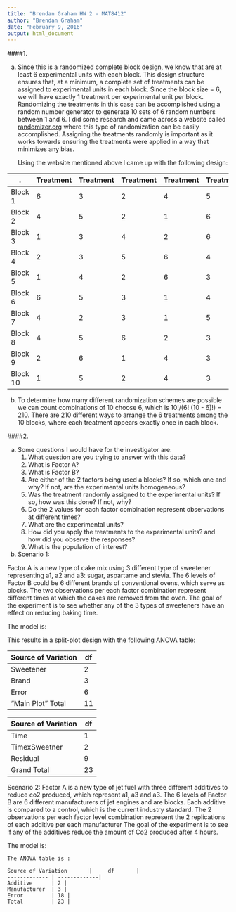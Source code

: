 ```yaml
---
title: "Brendan Graham HW 2 - MAT8412"
author: "Brendan Graham"
date: "February 9, 2016"
output: html_document
---
```


####1.

a) Since this is a randomized complete block design, we know that are at least 6 experimental units with each block. This design structure ensures that, at a minimum, a complete set of treatments can be assigned to experimental units in each block. Since the block size = 6,  we will have exactly 1 treatment per experimental unit per block. Randomizing the treatments in this case can be accomplished using a random number generator to generate 10 sets of 6 random numbers between 1 and 6. I did some research and came across a website called [randomizer.org](https://www.randomizer.org/) where this type of randomization can be easily accomplished. Assigning the treatments randomly is important as it works towards ensuring the treatments were applied in a way that minimizes any bias.


    Using the website mentioned above I came up with the following design:

.              | Treatment  |  Treatment |   Treatment |  Treatment |  Treatment   |  Treatment   | 
------------- | -------------|--------------|--------------|--------------|--------------|--------------|
Block 1       | 6 | 3 | 2 | 4| 5 | 1 |
Block 2       | 4 | 5 | 2 | 1| 6 | 3 |
Block 3       |  1 | 3 | 4 | 2| 6 | 5 |
Block 4       | 2 | 3 | 5 | 6| 4 | 1 |
Block 5       |  1 | 4 | 2 | 6 | 3 | 5 |
Block 6       | 6 | 5 | 3 | 1| 4 | 2 |
Block 7       | 4 | 2 | 3 | 1| 5 | 6 |
Block 8       |  4 | 5 | 6 |  2 | 3 | 1 |
Block 9       | 2 | 6 | 1 | 4| 3 | 5 |
Block 10      |  1 | 5 | 2 | 4| 3 | 6 |


b) To determine how many different randomization schemes are possible we can count combinations of 10 choose 6, which is 10!/(6! (10 - 6)!) = 210. There are 210 different ways to arrange the 6 treatments among the 10 blocks, where each treatment appears exactly once in each block.


####2. 

a) Some questions I would have for the investigator are:
    1. What question are you trying to answer with this data?
    2. What is Factor A?
    3. What is Factor B?
    4. Are either of the 2 factors being used a blocks? If so, which one and why? If not, are the experimental units homogeneous?
    5. Was the treatment randomly assigned to the experimental units? If so, how was this done? If not, why?
    6. Do the 2 values for each factor combination represent observations at different times?
    7. What are the experimental units?
    8. How did you apply the treatments to the experimental units? and how did you observe the responses?
    9. What is the population of interest?
    
    

b) Scenario 1: 

Factor A is a new type of cake mix using 3 different type of sweetener representing a1, a2 and a3: sugar, aspartame and stevia. The 6 levels of Factor B could be 6 different brands of conventional ovens, which serve as blocks. The two observations per each factor combination represent different times at which the cakes are removed from the oven. The goal of the experiment is to see whether any of the 3 types of sweeteners have an effect on reducing baking time. 
    
The model is:  
    
  
This results in a split-plot design with the following ANOVA table:


    
Source of Variation | df     |  
------------- | ---------|
Sweetener         | 2 |
Brand             | 3 |
Error              | 6 |
"Main Plot" Total |  11 |
    
    
Source of Variation       |     df       |
--------------|-------------|
Time | 1 |
TimexSweetner| 2|
Residual | 9 |
 Grand Total |  23 |
    
    
Scenario 2: Factor A is a new type of jet fuel with three different additives to reduce co2 produced, which represent a1, a3 and a3. The 6 levels of Factor B are 6 different manufacturers of jet engines and are blocks. Each additive is compared to a control, which is the current industry standard. The 2 observations per each factor level combination represent the 2 replications of each additive per each manufacturer The goal of the experiment is to see if any of the additives reduce the amount of Co2 produced after 4 hours.
    
The model is:
    
    
    The ANOVA table is :
    
    Source of Variation       |     df       |
    ------------- | -------------|
    Additive      | 2 |
    Manufacturer  | 3 |
    Error         | 18 |
    Total         | 23 |
    
    
    
    
    